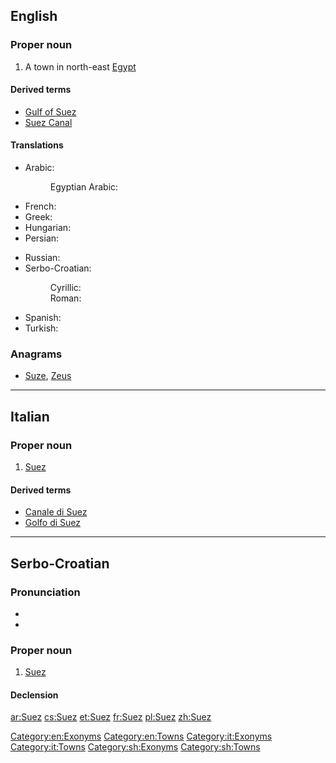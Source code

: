 ==English==

===Proper noun===
{{wikipedia}}
{{en-proper noun}}

# A town in north-east [[Egypt]]

====Derived terms====
* [[Gulf of Suez]]
* [[Suez Canal]]

====Translations====
{{trans-top|Suez, Egypt}}
* Arabic: {{t|ar|السويس|m|tr=al-suways}}
*: Egyptian Arabic: {{t|arz|السويس|tr=el-sewēs|sc=Arab}}
* French: {{t+|fr|Suez}}
* Greek: {{t|el|Σουέζ|n|tr=Suez}}
* Hungarian: {{t|hu|Szuez}}
* Persian: {{t+|fa|سوئز|tr=suez|sc=fa-Arab}}
{{trans-mid}}
* Russian: {{t|ru|Суэц|m|tr=Suéc}}
* Serbo-Croatian:
*: Cyrillic: {{t|sh|Су̀ез|m|sc=Cyrl}}
*: Roman: {{t|sh|Sùez|m}}
* Spanish: {{t|es|Suez|m}}
* Turkish: {{t|tr|Süveyş}}
{{trans-bottom}}

===Anagrams===
* [[Suze#English|Suze]], [[Zeus#English|Zeus]]

[[Category:en:Exonyms]]
[[Category:en:Towns]]

----

==Italian==

===Proper noun===
{{wikipedia|lang=it}}
{{it-proper noun}}

# [[#English|Suez]]

====Derived terms====
* [[Canale di Suez]]
* [[Golfo di Suez]]

[[Category:it:Exonyms]]
[[Category:it:Towns]]

----

==Serbo-Croatian==

===Pronunciation===
* {{IPA|/sǔez/|lang=sh}}
* {{hyphenation|Su|ez|lang=sh}}

===Proper noun===
{{sh-proper noun|g=m|head=Sùez|r|Суез|Су̀ез}}

# [[#English|Suez]]

====Declension====
{{sh-decl-noun-unc
|Suez
|Sueza
|Suezu
|Suez
|Suezu
|Suezu
|Suezom
}}

[[Category:sh:Exonyms]]
[[Category:sh:Towns]]

[[ar:Suez]]
[[cs:Suez]]
[[et:Suez]]
[[fr:Suez]]
[[pl:Suez]]
[[zh:Suez]]